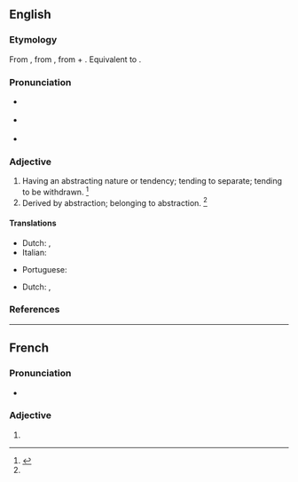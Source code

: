 ==English==

===Etymology===
From {{inh|en|enm|abstractif}}, from {{der|en|ML.|abstractivus}}, from {{etyl|la|en}} {{m|la|abstractus||drawn away}} + {{m|la|-ivus||-ive}}. Equivalent to {{suffix|en|abstract|ive}}.

===Pronunciation===
* {{a|RP}} {{IPA|en|/əbˈstɹæk.tɪv/}}
* {{a|US}} {{IPA|en|/æbˈstɹæk.tɪv/|/əbˈstɹæk.tɪv/}}
* {{rhymes|en|æktɪv}}

===Adjective===
{{en-adj}}

# Having an abstracting nature or tendency; tending to separate; tending to be withdrawn. {{defdate|First attested in the late 15<sup>th</sup> century.}}<ref name=SOED>{{R:SOED5|page=10}}</ref>
# Derived by abstraction; belonging to abstraction. {{defdate|First attested in the late 15<sup>th</sup> century.}}<ref name=SOED/>

====Translations====
{{trans-top|having an abstracting nature or tendency}}
* Dutch: {{t+|nl|abstraherend}}, {{t+|nl|aftrekbaar}}
* Italian: {{t|it|astrattivo}}
{{trans-mid}}
* Portuguese: {{t+|pt|abstrativo}}
{{trans-bottom}}

{{trans-top|derived by abstraction}}
* Dutch: {{t+|nl|abstract}}, {{t+|nl|afgetrokken}}
{{trans-mid}}
{{trans-bottom}}

===References===
<references/>


----

==French==

===Pronunciation===
* {{audio|fr|LL-Q150 (fra)-DenisdeShawi-abstractive.wav|Audio (CAN)}}

===Adjective===
{{head|fr|adjective form}}

# {{feminine singular of|fr|abstractif}}